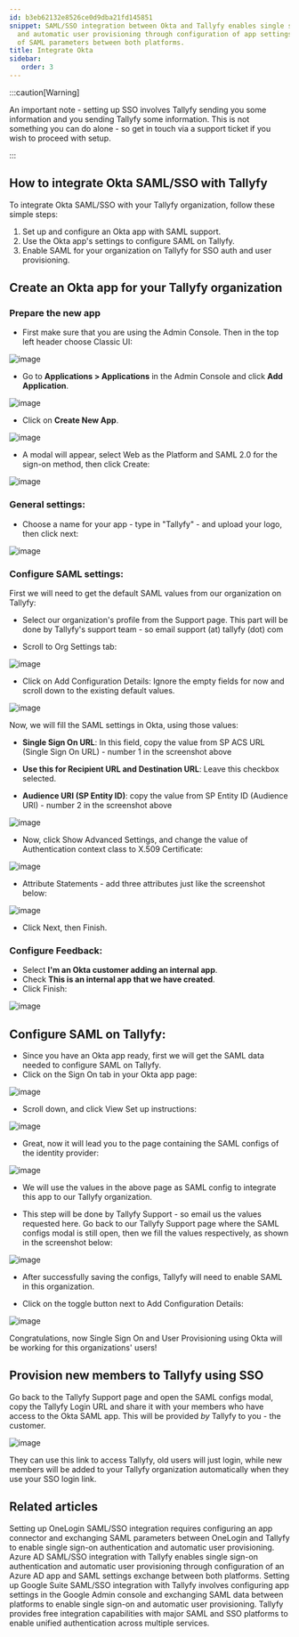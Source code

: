 ```yaml
---
id: b3eb62132e8526ce0d9dba21fd145851
snippet: SAML/SSO integration between Okta and Tallyfy enables single sign-on authentication
  and automatic user provisioning through configuration of app settings and exchange
  of SAML parameters between both platforms.
title: Integrate Okta
sidebar:
   order: 3
---
```


:::caution[Warning]

An important note - setting up SSO involves Tallyfy sending you some information and you sending Tallyfy some information. This is not something you can do alone - so get in touch via a support ticket if you wish to proceed with setup.

:::

## How to integrate Okta SAML/SSO with Tallyfy

To integrate Okta SAML/SSO with your Tallyfy organization, follow these simple steps:

1. Set up and configure an Okta app with SAML support.
2. Use the Okta app's settings to configure SAML on Tallyfy.
3. Enable SAML for your organization on Tallyfy for SSO auth and user provisioning.

## Create an Okta app for your Tallyfy organization

### Prepare the new app

- First make sure that you are using the Admin Console. Then in the top left header choose Classic UI:

![image](https://screenshots.tallyfy.com/oktasso-1.png)

- Go to **Applications > Applications** in the Admin Console and click **Add Application**.

![image](https://screenshots.tallyfy.com/oktasso-2.png)

- Click on **Create New App**.

![image](https://screenshots.tallyfy.com/oktasso-3.png)

- A modal will appear, select Web as the Platform and SAML 2.0 for the sign-on method, then click Create:

![image](https://screenshots.tallyfy.com/oktasso-4.png)

### General settings:

- Choose a name for your app - type in "Tallyfy" - and upload your logo, then click next:

![image](https://screenshots.tallyfy.com/oktasso-5.png)

### Configure SAML settings:

First we will need to get the default SAML values from our organization on Tallyfy:

- Select our organization's profile from the Support page. This part will be done by Tallyfy's support team - so email support (at) tallyfy (dot) com

- Scroll to Org Settings tab:

![image](https://screenshots.tallyfy.com/oktasso-6.png)

- Click on Add Configuration Details: Ignore the empty fields for now and scroll down to the existing default values.

![image](https://screenshots.tallyfy.com/oktasso-7.png)

Now, we will fill the SAML settings in Okta, using those values:

- **Single Sign On URL**: In this field, copy the value from SP ACS URL (Single Sign On URL) - number 1 in the screenshot above

- **Use this for Recipient URL and Destination URL**: Leave this checkbox selected.

- **Audience URI (SP Entity ID)**: copy the value from SP Entity ID (Audience URI) - number 2 in the screenshot above

![image](https://screenshots.tallyfy.com/oktasso-8.png)

- Now, click Show Advanced Settings, and change the value of Authentication context class to X.509 Certificate:

![image](https://screenshots.tallyfy.com/oktasso-9.png)

- Attribute Statements - add three attributes just like the screenshot below:

![image](https://screenshots.tallyfy.com/oktasso-10.png)

- Click Next, then Finish.

### Configure Feedback:

- Select **I'm an Okta customer adding an internal app**.
- Check **This is an internal app that we have created**.
- Click Finish:

![image](https://screenshots.tallyfy.com/oktasso-11.png)

## Configure SAML on Tallyfy:

- Since you have an Okta app ready, first we will get the SAML data needed to configure SAML on Tallyfy.
- Click on the Sign On tab in your Okta app page:

![image](https://screenshots.tallyfy.com/oktasso-12.png)

- Scroll down, and click View Set up instructions:

![image](https://screenshots.tallyfy.com/oktasso-13.png)

- Great, now it will lead you to the page containing the SAML configs of the identity provider:

![image](https://screenshots.tallyfy.com/oktasso-14.png)

- We will use the values in the above page as SAML config to integrate this app to our Tallyfy organization.

- This step will be done by Tallyfy Support - so email us the values requested here. Go back to our Tallyfy Support page where the SAML configs modal is still open, then we fill the values respectively, as shown in the screenshot below:

![image](https://screenshots.tallyfy.com/oktasso-15.png)

- After successfully saving the configs, Tallyfy will need to enable SAML in this organization.

- Click on the toggle button next to Add Configuration Details:

![image](https://screenshots.tallyfy.com/oktasso-16.png)

Congratulations, now Single Sign On and User Provisioning using Okta will be working for this organizations' users!

## Provision new members to Tallyfy using SSO

Go back to the Tallyfy Support page and open the SAML configs modal, copy the Tallyfy Login URL and share it with your members who have access to the Okta SAML app. This will be provided _by_ Tallyfy to you - the customer.

![image](https://screenshots.tallyfy.com/oktasso-17.png)

They can use this link to access Tallyfy, old users will just login, while new members will be added to your Tallyfy organization automatically when they use your SSO login link.


## Related articles
<CardGrid>
<LinkTitleCard header="<b>Authentication > Integrate OneLogin</b>" href="/products/pro/integrations/authentication/how-to-integrate-onelogin-samlsso-with-tallyfy/" > Setting up OneLogin SAML/SSO integration requires configuring an app connector and exchanging SAML parameters between OneLogin and Tallyfy to enable single sign-on authentication and automatic user provisioning. </LinkTitleCard>
<LinkTitleCard header="<b>Authentication > Integrate Azure AD</b>" href="/products/pro/integrations/authentication/how-to-integrate-azure-ad-samlsso-with-tallyfy/" > Azure AD SAML/SSO integration with Tallyfy enables single sign-on authentication and automatic user provisioning through configuration of an Azure AD app and SAML settings exchange between both platforms. </LinkTitleCard>
<LinkTitleCard header="<b>Authentication > Integrate Google Suite</b>" href="/products/pro/integrations/authentication/how-to-integrate-google-suite-samlsso-with-tallyfy/" > Setting up Google Suite SAML/SSO integration with Tallyfy involves configuring app settings in the Google Admin console and exchanging SAML data between platforms to enable single sign-on and automatic user provisioning. </LinkTitleCard>
<LinkTitleCard header="<b>Integrations > Authentication and SSO</b>" href="/products/pro/integrations/authentication/" > Tallyfy provides free integration capabilities with major SAML and SSO platforms to enable unified authentication across multiple services. </LinkTitleCard>
</CardGrid>